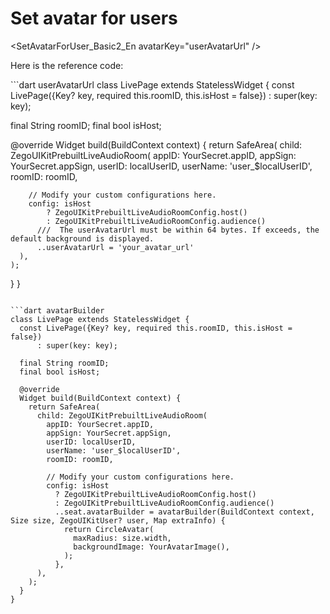 
# Set avatar for users

<SetAvatarForUser_Basic2_En avatarKey="userAvatarUrl" />

Here is the reference code:

<CodeGroup>
```dart userAvatarUrl
class LivePage extends StatelessWidget {
  const LivePage({Key? key, required this.roomID, this.isHost = false})
      : super(key: key);

  final String roomID;
  final bool isHost;

  @override
  Widget build(BuildContext context) {
    return SafeArea(
      child: ZegoUIKitPrebuiltLiveAudioRoom(
        appID: YourSecret.appID,
        appSign: YourSecret.appSign,
        userID: localUserID,
        userName: 'user_$localUserID',
        roomID: roomID,

        // Modify your custom configurations here.
        config: isHost
            ? ZegoUIKitPrebuiltLiveAudioRoomConfig.host()
            : ZegoUIKitPrebuiltLiveAudioRoomConfig.audience()
          ///  The userAvatarUrl must be within 64 bytes. If exceeds, the default background is displayed.
          ..userAvatarUrl = 'your_avatar_url'
      ),
    );
  }
}
```

```dart avatarBuilder
class LivePage extends StatelessWidget {
  const LivePage({Key? key, required this.roomID, this.isHost = false})
      : super(key: key);

  final String roomID;
  final bool isHost;

  @override
  Widget build(BuildContext context) {
    return SafeArea(
      child: ZegoUIKitPrebuiltLiveAudioRoom(
        appID: YourSecret.appID,
        appSign: YourSecret.appSign,
        userID: localUserID,
        userName: 'user_$localUserID',
        roomID: roomID,

        // Modify your custom configurations here.
        config: isHost
          ? ZegoUIKitPrebuiltLiveAudioRoomConfig.host()
          : ZegoUIKitPrebuiltLiveAudioRoomConfig.audience()
          ..seat.avatarBuilder = avatarBuilder(BuildContext context, Size size, ZegoUIKitUser? user, Map extraInfo) {
            return CircleAvatar(
              maxRadius: size.width,
              backgroundImage: YourAvatarImage(),
            );
          },
      ),
    );
  }
}
```
</CodeGroup>
